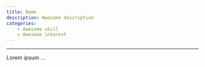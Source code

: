 ```yaml
---
title: Name
description: Awesome description
categories:
    - Awesome skill
    - Awesome interest
---
```


---

Lorem ipsum ...